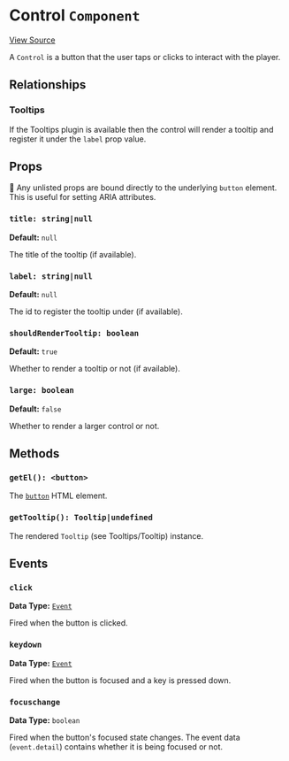 
<Meta title="Packages/Player/Plugins/Controls/Control/Control" />

# Control `Component`

[View Source](https://github.com/vime-js/vime/blob/master/packages/vime-player/src/plugins/controls/control/Control.svelte)

A `Control` is a button that the user taps or clicks to interact with the player.

## Relationships

### Tooltips

If the <LinkTo kind="packages-player-plugins-tooltips-tooltips--page">Tooltips</LinkTo> plugin is 
available then the control will render a tooltip and register it under the `label` prop value.

## Props

📝 Any unlisted props are bound directly to the underlying `button` element. This is useful
for setting ARIA attributes.

### `title: string|null`

**Default:** `null`

The title of the tooltip (if available).

### `label: string|null`

**Default:** `null`

The id to register the tooltip under (if available).

### `shouldRenderTooltip: boolean`

**Default:** `true`

Whether to render a tooltip or not (if available).

### `large: boolean`

**Default:** `false`

Whether to render a larger control or not.

## Methods

### `getEl(): <button>`

The [`button`](https://developer.mozilla.org/en-US/docs/Web/HTML/Element/button) HTML element.

### `getTooltip(): Tooltip|undefined`

The rendered `Tooltip` (see <LinkTo kind="packages-player-plugins-tooltips-tooltip--page">Tooltips/Tooltip</LinkTo>) instance.

## Events

### `click`

**Data Type:** [`Event`](https://developer.mozilla.org/en-US/docs/Web/API/Event)

Fired when the button is clicked.

### `keydown`

**Data Type:** [`Event`](https://developer.mozilla.org/en-US/docs/Web/API/Event)

Fired when the button is focused and a key is pressed down.

### `focuschange`

**Data Type:** `boolean`

Fired when the button's focused state changes. The event data (`event.detail`) contains whether it is being focused
or not.